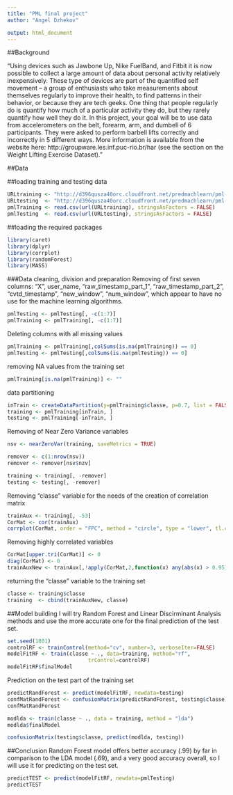 ---
title: "PML final project"
author: "Angel Dzhekov"

output: html_document
---


##Background

"Using devices such as Jawbone Up, Nike FuelBand, and Fitbit it is now possible to collect a large amount of data about personal activity relatively inexpensively. These type of devices are part of the quantified self movement – a group of enthusiasts who take measurements about themselves regularly to improve their health, to find patterns in their behavior, or because they are tech geeks. One thing that people regularly do is quantify how much of a particular activity they do, but they rarely quantify how well they do it. In this project, your goal will be to use data from accelerometers on the belt, forearm, arm, and dumbell of 6 participants. They were asked to perform barbell lifts correctly and incorrectly in 5 different ways. More information is available from the website here: http://groupware.les.inf.puc-rio.br/har (see the section on the Weight Lifting Exercise Dataset)."

##Data


##loading training and testing data
```{r}
URLtraining <- "http://d396qusza40orc.cloudfront.net/predmachlearn/pml-training.csv"
URLtesting  <- "http://d396qusza40orc.cloudfront.net/predmachlearn/pml-testing.csv"
pmlTraining <- read.csv(url(URLtraining), stringsAsFactors = FALSE)
pmlTesting  <- read.csv(url(URLtesting), stringsAsFactors = FALSE)
```

##loading the required packages
```{r message=FALSE}
library(caret)
library(dplyr)
library(corrplot)
library(randomForest)
library(MASS)
```



###Data cleaning, division and preparation
Removing of first seven columns: "X", user_name, "raw_timestamp_part_1", "raw_timestamp_part_2", "cvtd_timestamp", "new_window", "num_window", which appear to have no use for the machine learning algorithms.

```{r}
pmlTesting <- pmlTesting[, -c(1:7)]
pmlTraining <- pmlTraining[, -c(1:7)]
```

Deleting columns with all missing values
```{r}
pmlTraining <- pmlTraining[,colSums(is.na(pmlTraining)) == 0]
pmlTesting <- pmlTesting[,colSums(is.na(pmlTesting)) == 0]
```

removing NA values from the training set
```{r}
pmlTraining[is.na(pmlTraining)] <- ""
```

data partitioning
```{r}
inTrain <- createDataPartition(y=pmlTraining$classe, p=0.7, list = FALSE)
training <- pmlTraining[inTrain, ]
testing <- pmlTraining[-inTrain, ]
```

Removing of Near Zero Variance variables
```{r}
nsv <- nearZeroVar(training, saveMetrics = TRUE)

remover <- c(1:nrow(nsv))
remover <- remover[nsv$nzv]

training <- training[, -remover]
testing <- testing[, -remover]
```

Removing "classe" variable for the needs of the creation of correlation matrix
```{r}
trainAux <- training[, -53]
CorMat <- cor(trainAux)
corrplot(CorMat, order = "FPC", method = "circle", type = "lower", tl.cex = 0.6, tl.col = rgb(0, 0, 0))
```

Removing highly correlated variables
```{r}
CorMat[upper.tri(CorMat)] <- 0
diag(CorMat) <- 0
trainAuxNew <- trainAux[,!apply(CorMat,2,function(x) any(abs(x) > 0.95))]
```

returning the "classe" variable to the training set
```{r}
classe <- training$classe
training  <- cbind(trainAuxNew, classe)
```

##Model building
I will try Random Forest and Linear Discirminant Analysis methods and use the more accurate one for the final prediction of the test set.
```{r}
set.seed(1801)
controlRF <- trainControl(method="cv", number=3, verboseIter=FALSE)
modelFitRF <- train(classe ~ ., data=training, method="rf",
                          trControl=controlRF)
modelFitRF$finalModel
```

Prediction on the test part of the training set

```{r}
predictRandForest <- predict(modelFitRF, newdata=testing)
confMatRandForest <- confusionMatrix(predictRandForest, testing$classe)
confMatRandForest
```

```{r message=FALSE}
modlda <- train(classe ~ ., data = training, method = "lda")
modlda$finalModel
```
```{r}
confusionMatrix(testing$classe, predict(modlda, testing))
```

##Conclusion
Random Forest model offers better accuracy (.99) by far in comparison to the LDA model (.69), and a very good accuracy overall, so I will use it for predicting on the test set. 

```{r}
predictTEST <- predict(modelFitRF, newdata=pmlTesting)
predictTEST
```
